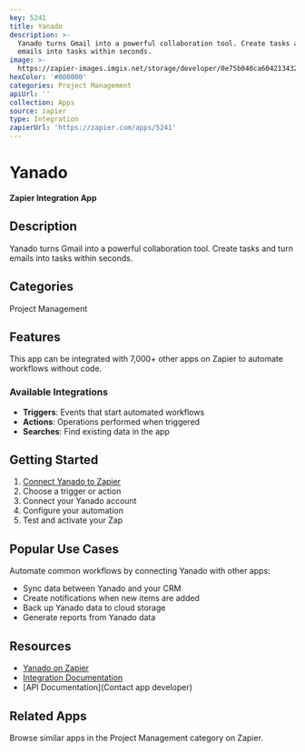 ```yaml
---
key: 5241
title: Yanado
description: >-
  Yanado turns Gmail into a powerful collaboration tool. Create tasks and turn
  emails into tasks within seconds.
image: >-
  https://zapier-images.imgix.net/storage/developer/0e75b040ca60421343296da1e549e1ee.png?auto=format%2Ccompress&ixlib=python-3.0.0&q=50
hexColor: '#000000'
categories: Project Management
apiUrl: ''
collection: Apps
source: zapier
type: Integration
zapierUrl: 'https://zapier.com/apps/5241'
---
```

# Yanado

**Zapier Integration App**

## Description

Yanado turns Gmail into a powerful collaboration tool. Create tasks and turn emails into tasks within seconds.

## Categories

Project Management

## Features

This app can be integrated with 7,000+ other apps on Zapier to automate workflows without code.

### Available Integrations

- **Triggers**: Events that start automated workflows
- **Actions**: Operations performed when triggered
- **Searches**: Find existing data in the app

## Getting Started

1. [Connect Yanado to Zapier](https://zapier.com/apps/5241)
2. Choose a trigger or action
3. Connect your Yanado account
4. Configure your automation
5. Test and activate your Zap

## Popular Use Cases

Automate common workflows by connecting Yanado with other apps:

- Sync data between Yanado and your CRM
- Create notifications when new items are added
- Back up Yanado data to cloud storage
- Generate reports from Yanado data

## Resources

- [Yanado on Zapier](https://zapier.com/apps/5241)
- [Integration Documentation](https://zapier.com/apps/5241/integrations)
- [API Documentation](Contact app developer)

## Related Apps

Browse similar apps in the Project Management category on Zapier.
